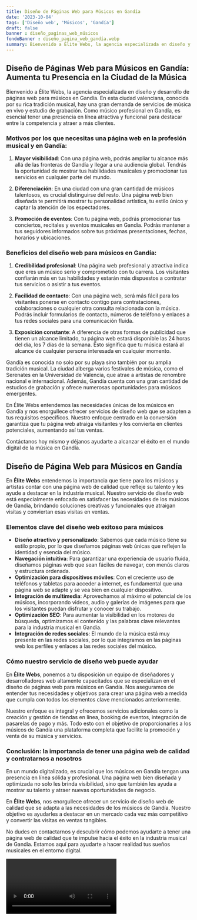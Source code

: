 ```yaml
---
title: Diseño de Páginas Web para Músicos en Gandía
date: '2023-10-04'
tags: ['Diseño web', 'Músicos', 'Gandía']
draft: false
banner : diseño_paginas_web_músicos
fondoBanner : diseño_pagina_web_gandía.webp
summary: Bienvenido a Élite Webs, la agencia especializada en diseño y desarrollo de páginas web para músicos en Gandía. En esta ciudad valenciana, conocida por su rica tradición musical, hay una gran demanda de servicios de música en vivo y estudio de grabación. Como músico profesional en Gandía, es esencial tener una presencia en línea atractiva y funcional para destacar entre la competencia y atraer a más clientes.
---
```


## Diseño de Páginas Web para Músicos en Gandía: Aumenta tu Presencia en la Ciudad de la Música

Bienvenido a Élite Webs, la agencia especializada en diseño y desarrollo de páginas web para músicos en Gandía. En esta ciudad valenciana, conocida por su rica tradición musical, hay una gran demanda de servicios de música en vivo y estudio de grabación. Como músico profesional en Gandía, es esencial tener una presencia en línea atractiva y funcional para destacar entre la competencia y atraer a más clientes.

### Motivos por los que necesitas una página web en la profesión musical y en Gandía:

1. **Mayor visibilidad**: Con una página web, podrás ampliar tu alcance más allá de las fronteras de Gandía y llegar a una audiencia global. Tendrás la oportunidad de mostrar tus habilidades musicales y promocionar tus servicios en cualquier parte del mundo.

2. **Diferenciación**: En una ciudad con una gran cantidad de músicos talentosos, es crucial distinguirse del resto. Una página web bien diseñada te permitirá mostrar tu personalidad artística, tu estilo único y captar la atención de los espectadores.

3. **Promoción de eventos**: Con tu página web, podrás promocionar tus conciertos, recitales y eventos musicales en Gandía. Podrás mantener a tus seguidores informados sobre tus próximas presentaciones, fechas, horarios y ubicaciones.

### Beneficios del diseño web para músicos en Gandía:

1. **Credibilidad profesional**: Una página web profesional y atractiva indica que eres un músico serio y comprometido con tu carrera. Los visitantes confiarán más en tus habilidades y estarán más dispuestos a contratar tus servicios o asistir a tus eventos.

2. **Facilidad de contacto**: Con una página web, será más fácil para los visitantes ponerse en contacto contigo para contrataciones, colaboraciones o cualquier otra consulta relacionada con la música. Podrás incluir formularios de contacto, números de teléfono y enlaces a tus redes sociales para una comunicación fluida.

3. **Exposición constante**: A diferencia de otras formas de publicidad que tienen un alcance limitado, tu página web estará disponible las 24 horas del día, los 7 días de la semana. Esto significa que tu música estará al alcance de cualquier persona interesada en cualquier momento.

Gandía es conocida no solo por su playa sino también por su amplia tradición musical. La ciudad alberga varios festivales de música, como el Serenates en la Universidad de Valencia, que atrae a artistas de renombre nacional e internacional. Además, Gandía cuenta con una gran cantidad de estudios de grabación y ofrece numerosas oportunidades para músicos emergentes.

En Élite Webs entendemos las necesidades únicas de los músicos en Gandía y nos enorgullece ofrecer servicios de diseño web que se adapten a tus requisitos específicos. Nuestro enfoque centrado en la conversión garantiza que tu página web atraiga visitantes y los convierta en clientes potenciales, aumentando así tus ventas.

Contáctanos hoy mismo y déjanos ayudarte a alcanzar el éxito en el mundo digital de la música en Gandía.

<GifSeo />

<Cta />

## Diseño de Página Web para Músicos en Gandía

En **Élite Webs** entendemos la importancia que tiene para los músicos y artistas contar con una página web de calidad que refleje su talento y les ayude a destacar en la industria musical. Nuestro servicio de diseño web está especialmente enfocado en satisfacer las necesidades de los músicos de Gandía, brindando soluciones creativas y funcionales que atraigan visitas y conviertan esas visitas en ventas.

### Elementos clave del diseño web exitoso para músicos

- **Diseño atractivo y personalizado**: Sabemos que cada músico tiene su estilo propio, por lo que diseñamos páginas web únicas que reflejen la identidad y esencia del músico.
- **Navegación intuitiva**: Para garantizar una experiencia de usuario fluida, diseñamos páginas web que sean fáciles de navegar, con menús claros y estructura ordenada.
- **Optimización para dispositivos móviles**: Con el creciente uso de teléfonos y tabletas para acceder a internet, es fundamental que una página web se adapte y se vea bien en cualquier dispositivo.
- **Integración de multimedia**: Aprovechamos al máximo el potencial de los músicos, incorporando videos, audio y galerías de imágenes para que los visitantes puedan disfrutar y conocer su trabajo.
- **Optimización SEO**: Para aumentar la visibilidad en los motores de búsqueda, optimizamos el contenido y las palabras clave relevantes para la industria musical en Gandía.
- **Integración de redes sociales**: El mundo de la música está muy presente en las redes sociales, por lo que integramos en las páginas web los perfiles y enlaces a las redes sociales del músico.
  
### Cómo nuestro servicio de diseño web puede ayudar

En **Élite Webs**, ponemos a tu disposición un equipo de diseñadores y desarrolladores web altamente capacitados que se especializan en el diseño de páginas web para músicos en Gandía. Nos aseguramos de entender tus necesidades y objetivos para crear una página web a medida que cumpla con todos los elementos clave mencionados anteriormente.

Nuestro enfoque es integral y ofrecemos servicios adicionales como la creación y gestión de tiendas en línea, booking de eventos, integración de pasarelas de pago y más. Todo esto con el objetivo de proporcionarles a los músicos de Gandía una plataforma completa que facilite la promoción y venta de su música y servicios.

### Conclusión: la importancia de tener una página web de calidad y contratarnos a nosotros

En un mundo digitalizado, es crucial que los músicos en Gandía tengan una presencia en línea sólida y profesional. Una página web bien diseñada y optimizada no solo les brinda visibilidad, sino que también les ayuda a mostrar su talento y atraer nuevas oportunidades de negocio.

En **Élite Webs**, nos enorgullece ofrecer un servicio de diseño web de calidad que se adapta a las necesidades de los músicos de Gandía. Nuestro objetivo es ayudarles a destacar en un mercado cada vez más competitivo y convertir las visitas en ventas tangibles.

No dudes en contactarnos y descubrir cómo podemos ayudarte a tener una página web de calidad que te impulse hacia el éxito en la industria musical de Gandía. Estamos aquí para ayudarte a hacer realidad tus sueños musicales en el entorno digital.

<Video />

<CtaBot job='Músicos' city='Gandía'/>

<Gmaps query='Gandía+españa+maps' />